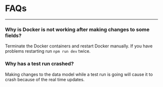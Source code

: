 # FAQs

---

### Why is Docker is not working after making changes to some fields?

Terminate the Docker containers and restart Docker manually. If you have problems restarting run `npm run dev` twice.

### Why has a test run crashed?

Making changes to the data model while a test run is going will cause it to crash because of the real time updates.
